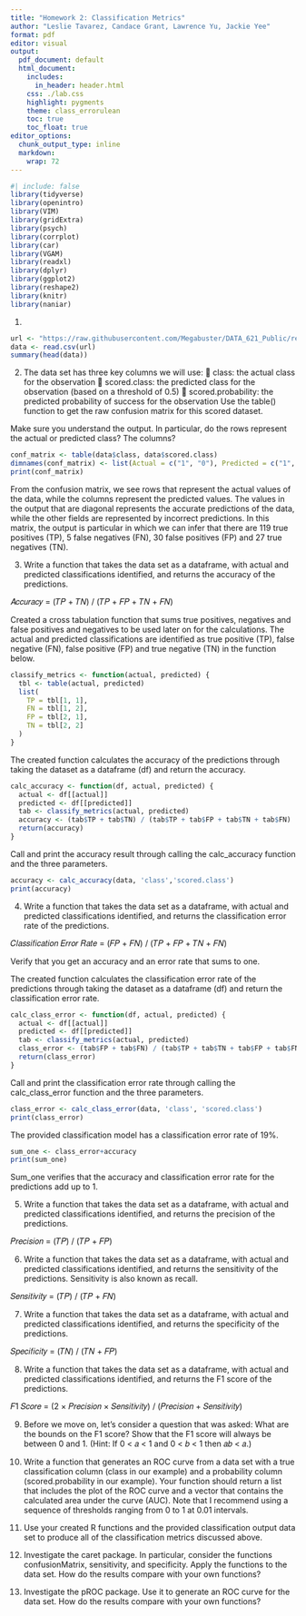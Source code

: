 ---
title: "Homework 2: Classification Metrics"
author: "Leslie Tavarez, Candace Grant, Lawrence Yu, Jackie Yee"
format: pdf
editor: visual
output:
  pdf_document: default
  html_document:
    includes:
      in_header: header.html
    css: ./lab.css
    highlight: pygments
    theme: class_errorulean
    toc: true
    toc_float: true
editor_options: 
  chunk_output_type: inline
  markdown: 
    wrap: 72
---

```{r load-packages, message=FALSE}
#| include: false
library(tidyverse)
library(openintro)
library(VIM)
library(gridExtra)
library(psych)
library(corrplot)
library(car)
library(VGAM)
library(readxl)
library(dplyr)
library(ggplot2)
library(reshape2)
library(knitr)
library(naniar)
```

1.

```{r}
url <- "https://raw.githubusercontent.com/Megabuster/DATA_621_Public/refs/heads/main/hw2/classification-output-data.csv"
data <- read.csv(url)
summary(head(data))
```


2. The data set has three key columns we will use:
 class: the actual class for the observation
 scored.class: the predicted class for the observation (based on a threshold of 0.5)
 scored.probability: the predicted probability of success for the observation
Use the table() function to get the raw confusion matrix for this scored dataset. 

Make sure you understand the output. In particular, do the rows represent the actual or predicted class? The columns?


```{r confusion-matrix}
conf_matrix <- table(data$class, data$scored.class)
dimnames(conf_matrix) <- list(Actual = c("1", "0"), Predicted = c("1", "0"))
print(conf_matrix)

```

From the confusion matrix, we see rows that represent the actual values of the data, while the columns represent the predicted values. The values in the output that are diagonal represents the accurate predictions of the data, while the other fields are represented by incorrect predictions. In this matrix, the output is particular in which we can infer that there are 119 true positives (TP), 5 false negatives (FN), 30 false positives (FP) and 27 true negatives (TN).

3. Write a function that takes the data set as a dataframe, with actual and predicted classifications identified,
and returns the accuracy of the predictions.

𝐴𝑐𝑐𝑢𝑟𝑎𝑐𝑦 = (𝑇𝑃 + 𝑇𝑁) / (𝑇𝑃 + 𝐹𝑃 + 𝑇𝑁 + 𝐹𝑁)

Created a cross tabulation function that sums true positives, negatives and false positives and negatives to be used later on for the calculations. The actual and predicted classifications are identified as true positive (TP), false negative (FN), false positive (FP) and true negative (TN) in the function below.

```{r}
classify_metrics <- function(actual, predicted) {
  tbl <- table(actual, predicted)
  list(
    TP = tbl[1, 1],
    FN = tbl[1, 2], 
    FP = tbl[2, 1],
    TN = tbl[2, 2]
  )
}
```

The created function calculates the accuracy of the predictions through taking the dataset as a dataframe (df) and return the accuracy.

```{r}
calc_accuracy <- function(df, actual, predicted) {
  actual <- df[[actual]]
  predicted <- df[[predicted]]
  tab <- classify_metrics(actual, predicted)
  accuracy <- (tab$TP + tab$TN) / (tab$TP + tab$FP + tab$TN + tab$FN) 
  return(accuracy)
}
```

Call and print the accuracy result through calling the calc_accuracy function and the three parameters.

```{r}
accuracy <- calc_accuracy(data, 'class','scored.class')
print(accuracy)
```

4. Write a function that takes the data set as a dataframe, with actual and predicted classifications identified,
and returns the classification error rate of the predictions.

𝐶𝑙𝑎𝑠𝑠𝑖𝑓𝑖𝑐𝑎𝑡𝑖𝑜𝑛 𝐸𝑟𝑟𝑜𝑟 𝑅𝑎𝑡𝑒 = (𝐹𝑃 + 𝐹𝑁) / (𝑇𝑃 + 𝐹𝑃 + 𝑇𝑁 + 𝐹𝑁)

Verify that you get an accuracy and an error rate that sums to one.

The created function calculates the classification error rate of the predictions through taking the dataset as a dataframe (df) and return the classification error rate.

```{r}
calc_class_error <- function(df, actual, predicted) {
  actual <- df[[actual]]
  predicted <- df[[predicted]]
  tab <- classify_metrics(actual, predicted)
  class_error <- (tab$FP + tab$FN) / (tab$TP + tab$TN + tab$FP + tab$FN)
  return(class_error)
}
```

Call and print the classification error rate through calling the calc_class_error function and the three parameters.

```{r}
class_error <- calc_class_error(data, 'class', 'scored.class')
print(class_error)
```

The provided classification model has a classification error rate of 19%.

```{r}
sum_one <- class_error+accuracy
print(sum_one)
```

Sum_one verifies that the accuracy and classification error rate for the predictions add up to 1.

5. Write a function that takes the data set as a dataframe, with actual and predicted classifications identified,
and returns the precision of the predictions.

𝑃𝑟𝑒𝑐𝑖𝑠𝑖𝑜𝑛 = (𝑇𝑃) / (𝑇𝑃 + 𝐹𝑃)

6. Write a function that takes the data set as a dataframe, with actual and predicted classifications identified,
and returns the sensitivity of the predictions. Sensitivity is also known as recall.

𝑆𝑒𝑛𝑠𝑖𝑡𝑖𝑣𝑖𝑡𝑦 = (𝑇𝑃) / (𝑇𝑃 + 𝐹𝑁)

7. Write a function that takes the data set as a dataframe, with actual and predicted classifications identified,
and returns the specificity of the predictions.

𝑆𝑝𝑒𝑐𝑖𝑓𝑖𝑐𝑖𝑡𝑦 = (𝑇𝑁) /  (𝑇𝑁 + 𝐹𝑃)

8. Write a function that takes the data set as a dataframe, with actual and predicted classifications identified,
and returns the F1 score of the predictions.

𝐹1 𝑆𝑐𝑜𝑟𝑒 = (2 × 𝑃𝑟𝑒𝑐𝑖𝑠𝑖𝑜𝑛 × 𝑆𝑒𝑛𝑠𝑖𝑡𝑖𝑣𝑖𝑡𝑦) /  (𝑃𝑟𝑒𝑐𝑖𝑠𝑖𝑜𝑛 + 𝑆𝑒𝑛𝑠𝑖𝑡𝑖𝑣𝑖𝑡𝑦)

9. Before we move on, let’s consider a question that was asked: What are the bounds on the F1 score? Show
that the F1 score will always be between 0 and 1. (Hint: If 0 < 𝑎 < 1 and 0 < 𝑏 < 1 then 𝑎𝑏 < 𝑎.)

10. Write a function that generates an ROC curve from a data set with a true classification column (class in our
example) and a probability column (scored.probability in our example). Your function should return a list
that includes the plot of the ROC curve and a vector that contains the calculated area under the curve
(AUC). Note that I recommend using a sequence of thresholds ranging from 0 to 1 at 0.01 intervals.

11. Use your created R functions and the provided classification output data set to produce all of the
classification metrics discussed above.

12. Investigate the caret package. In particular, consider the functions confusionMatrix, sensitivity, and
specificity. Apply the functions to the data set. How do the results compare with your own functions?

13. Investigate the pROC package. Use it to generate an ROC curve for the data set. How do the results
compare with your own functions?
